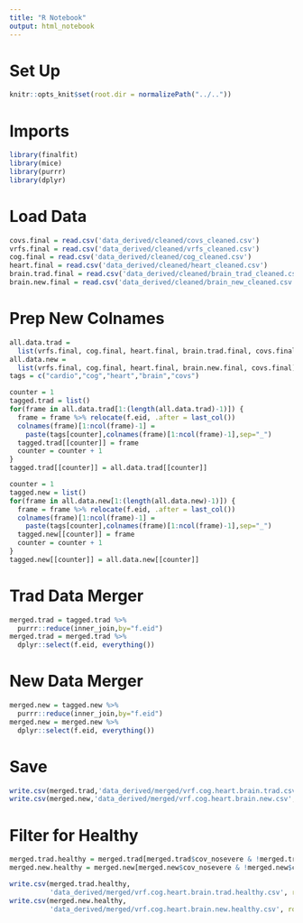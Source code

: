 ```yaml
---
title: "R Notebook"
output: html_notebook
---
```

# Set Up
```r
knitr::opts_knit$set(root.dir = normalizePath("../.."))
```

# Imports
```r
library(finalfit)
library(mice)
library(purrr)
library(dplyr)
```

# Load Data
```r
covs.final = read.csv('data_derived/cleaned/covs_cleaned.csv')
vrfs.final = read.csv('data_derived/cleaned/vrfs_cleaned.csv')
cog.final = read.csv('data_derived/cleaned/cog_cleaned.csv')
heart.final = read.csv('data_derived/cleaned/heart_cleaned.csv')
brain.trad.final = read.csv('data_derived/cleaned/brain_trad_cleaned.csv')
brain.new.final = read.csv('data_derived/cleaned/brain_new_cleaned.csv')
```

# Prep New Colnames
```r
all.data.trad = 
  list(vrfs.final, cog.final, heart.final, brain.trad.final, covs.final)
all.data.new = 
  list(vrfs.final, cog.final, heart.final, brain.new.final, covs.final)
tags = c("cardio","cog","heart","brain","covs")
```

```r
counter = 1
tagged.trad = list()
for(frame in all.data.trad[1:(length(all.data.trad)-1)]) {
  frame = frame %>% relocate(f.eid, .after = last_col())
  colnames(frame)[1:ncol(frame)-1] =
    paste(tags[counter],colnames(frame)[1:ncol(frame)-1],sep="_")
  tagged.trad[[counter]] = frame
  counter = counter + 1
}
tagged.trad[[counter]] = all.data.trad[[counter]]
```

```r
counter = 1
tagged.new = list()
for(frame in all.data.new[1:(length(all.data.new)-1)]) {
  frame = frame %>% relocate(f.eid, .after = last_col())
  colnames(frame)[1:ncol(frame)-1] =
    paste(tags[counter],colnames(frame)[1:ncol(frame)-1],sep="_")
  tagged.new[[counter]] = frame
  counter = counter + 1
}
tagged.new[[counter]] = all.data.new[[counter]]
```

# Trad Data Merger
```r
merged.trad = tagged.trad %>% 
  purrr::reduce(inner_join,by="f.eid")
merged.trad = merged.trad %>% 
  dplyr::select(f.eid, everything())
```


# New Data Merger
```r
merged.new = tagged.new %>% 
  purrr::reduce(inner_join,by="f.eid")
merged.new = merged.new %>% 
  dplyr::select(f.eid, everything())
```

# Save
```r
write.csv(merged.trad,'data_derived/merged/vrf.cog.heart.brain.trad.csv', row.names = FALSE)
write.csv(merged.new,'data_derived/merged/vrf.cog.heart.brain.new.csv', row.names = FALSE)
```

# Filter for Healthy
```r
merged.trad.healthy = merged.trad[merged.trad$cov_nosevere & !merged.trad$cov_braindisease,]
merged.new.healthy = merged.new[merged.new$cov_nosevere & !merged.new$cov_braindisease,]
```

```r
write.csv(merged.trad.healthy,
          'data_derived/merged/vrf.cog.heart.brain.trad.healthy.csv', row.names = FALSE)
write.csv(merged.new.healthy,
          'data_derived/merged/vrf.cog.heart.brain.new.healthy.csv', row.names = FALSE)
```
